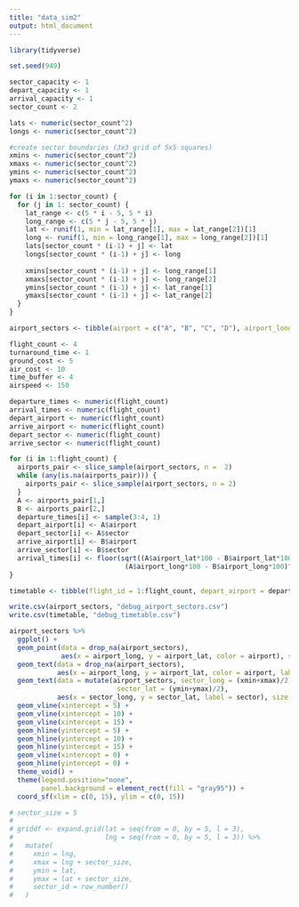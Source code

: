 ```yaml
---
title: "data_sim2"
output: html_document
---
```


```r
library(tidyverse)
```

```r
set.seed(949)
```

```r
sector_capacity <- 1
depart_capacity <- 1
arrival_capacity <- 1
sector_count <- 2

lats <- numeric(sector_count^2)
longs <- numeric(sector_count^2)

#create sector boundaries (3x3 grid of 5x5 squares)
xmins <- numeric(sector_count^2)
xmaxs <- numeric(sector_count^2)
ymins <- numeric(sector_count^2)
ymaxs <- numeric(sector_count^2)

for (i in 1:sector_count) {
  for (j in 1: sector_count) {
    lat_range <- c(5 * i - 5, 5 * i)
    long_range <- c(5 * j - 5, 5 * j)
    lat <- runif(1, min = lat_range[1], max = lat_range[2])[1]
    long <- runif(1, min = long_range[1], max = long_range[2])[1]
    lats[sector_count * (i-1) + j] <- lat
    longs[sector_count * (i-1) + j] <- long
    
    xmins[sector_count * (i-1) + j] <- long_range[1]
    xmaxs[sector_count * (i-1) + j] <- long_range[2]
    ymins[sector_count * (i-1) + j] <- lat_range[1]
    ymaxs[sector_count * (i-1) + j] <- lat_range[2]
  }
}

airport_sectors <- tibble(airport = c("A", "B", "C", "D"), airport_long = longs, airport_lat = lats, sector = c(1:sector_count^2), xmin = xmins, xmax = xmaxs, ymin = ymins, ymax = ymaxs, sector_capacity, depart_capacity, arrival_capacity, sector_count)
```

```r
flight_count <- 4
turnaround_time <- 1
ground_cost <- 5
air_cost <- 10
time_buffer <- 4
airspeed <- 150

departure_times <- numeric(flight_count)
arrival_times <- numeric(flight_count)
depart_airport <- numeric(flight_count)
arrive_airport <- numeric(flight_count)
depart_sector <- numeric(flight_count)
arrive_sector <- numeric(flight_count)

for (i in 1:flight_count) {
  airports_pair <- slice_sample(airport_sectors, n =  2)
  while (any(is.na(airports_pair))) {
    airports_pair <- slice_sample(airport_sectors, n = 2)
  }
  A <- airports_pair[1,]
  B <- airports_pair[2,]
  departure_times[i] <- sample(3:4, 1)
  depart_airport[i] <- A$airport
  depart_sector[i] <- A$sector
  arrive_airport[i] <- B$airport
  arrive_sector[i] <- B$sector
  arrival_times[i] <- floor(sqrt((A$airport_lat*100 - B$airport_lat*100)^2 +
                             (A$airport_long*100 - B$airport_long*100)^2)/airspeed + departure_times[i])
}

timetable <- tibble(flight_id = 1:flight_count, depart_airport = depart_airport, depart_sector = depart_sector, arrive_airport = arrive_airport, arrive_sector = arrive_sector, depart_time = departure_times, arrival_time = arrival_times, airspeed, turnaround_time, ground_cost, air_cost, time_buffer)
```

```r
write.csv(airport_sectors, "debug_airport_sectors.csv")
write.csv(timetable, "debug_timetable.csv")
```


```r
airport_sectors %>%
  ggplot() +
  geom_point(data = drop_na(airport_sectors), 
             aes(x = airport_long, y = airport_lat, color = airport), size = 4) +
  geom_text(data = drop_na(airport_sectors), 
            aes(x = airport_long, y = airport_lat, color = airport, label = airport), vjust = -1, size = 5) +
  geom_text(data = mutate(airport_sectors, sector_long = (xmin+xmax)/2, 
                           sector_lat = (ymin+ymax)/2),
            aes(x = sector_long, y = sector_lat, label = sector), size = 7) +
  geom_vline(xintercept = 5) +
  geom_vline(xintercept = 10) +
  geom_vline(xintercept = 15) +
  geom_hline(yintercept = 5) +
  geom_hline(yintercept = 10) +
  geom_hline(yintercept = 15) +
  geom_vline(xintercept = 0) +
  geom_hline(yintercept = 0) +
  theme_void() +
  theme(legend.position="none",
        panel.background = element_rect(fill = "gray95")) +
  coord_sf(xlim = c(0, 15), ylim = c(0, 15))
```


```r
# sector_size = 5
# 
# griddf <- expand.grid(lat = seq(from = 0, by = 5, l = 3),
#                       lng = seq(from = 0, by = 5, l = 3)) %>%
#   mutate(
#     xmin = lng,
#     xmax = lng + sector_size,
#     ymin = lat, 
#     ymax = lat + sector_size, 
#     sector_id = row_number()
#   )
```

